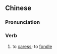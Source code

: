 {{also|抚爱}}
==Chinese==
{{zh-forms|s=抚爱}}

===Pronunciation===
{{zh-pron
|m=fǔ'ài
|c=fu2 oi3
|cat=v
}}

===Verb===
{{zh-verb}}

# to [[caress]]; to [[fondle]]